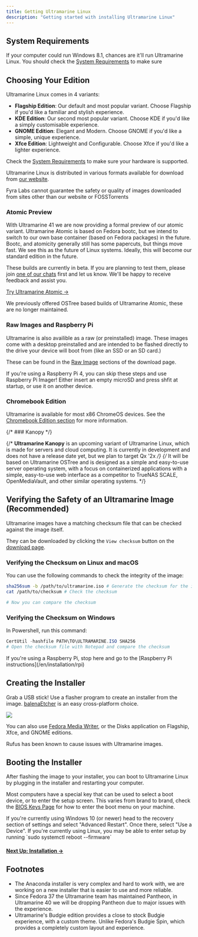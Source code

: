 ---
title: Getting Ultramarine Linux
description: "Getting started with installing Ultramarine Linux"
---


## System Requirements

If your computer could run Windows 8.1, chances are it'll run Ultramarine Linux. You should check the [System Requirements](/en/hardware/requirements) to make sure

## Choosing Your Edition

Ultramarine Linux comes in 4 variants:

- **Flagship Edition**: Our default and most popular variant. Choose Flagship if you'd like a familiar and stylish experience.
- **KDE Edition**: Our second most popular variant. Choose KDE if you'd like a simply customisable experience.
- **GNOME Edition**: Elegant and Modern. Choose GNOME if you'd like a simple, unique experience.
- **Xfce Edition**: Lightweight and Configurable. Choose Xfce if you'd like a lighter experience.

Check the [System Requirements](/en/hardware/requirements) to make sure your hardware is supported.

Ultramarine Linux is distributed in various formats available for download from [our website](https://ultramarine-linux.org).

<Alert type="warning">
  Fyra Labs cannot guarantee the safety or quality of images downloaded from
  sites other than our website or FOSSTorrents
</Alert>

### Atomic Preview

With Ultramarine 41 we are now providing a formal preview of our atomic variant. Ultramarine Atomic is based on Fedora bootc, but we intend to switch to our own base container (based on Fedora packages) in the future.
Bootc, and atomicity generally still has some papercuts, but things move fast. We see this as the future of Linux systems. Ideally, this will become our standard edition in the future.

These builds are currently in beta. If you are planning to test them, please join [one of our chats](/en/community/community) first and let us know. We'll be happy to receive feedback and assist you.

[Try Ultramarine Atomic →](https://ultramarine-linux.org/download/atomic-preview)

We previously offered OSTree based builds of Ultramarine Atomic, these are no longer maintained.

### Raw Images and Raspberry Pi

Ultramarine is also availible as a raw (or preinstalled) image. These images come with a desktop preinstalled and are intended to be flashed directly to the drive your device will boot from (like an SSD or an SD card.)

These can be found in the [Raw Image](https://images.fyralabs.com/images/ultramarine/40/) sections of the download page.

<Alert type="info">
  If you're using a Raspberry Pi 4, you can skip these steps and use Raspberry
  Pi Imager! Either insert an empty microSD and press shfit at startup, or use
  it on another device.
</Alert>

### Chromebook Edition

Ultramarine is available for most x86 ChromeOS devices. See the [Chromebook Edition section](/en/chromebook/chromebook) for more information.

{/* ### Kanopy */}

{/* **Ultramarine Kanopy** is an upcoming variant of Ultramarine Linux, which is made for servers and cloud computing. It is currently in development and does not have a release date yet, but we plan to target Qx '2x */}
{/* It will be based on Ultramarine OSTree and is designed as a simple and easy-to-use server operating system, with a focus on containerized applications with a simple, easy-to-use web interface as a competitor to TrueNAS SCALE, OpenMediaVault, and other similar operating systems. */}

## Verifying the Safety of an Ultramarine Image (Recommended)

Ultramarine images have a matching checksum file that can be checked against the image itself.

They can be downloaded by clicking the `View checksum` button on the [download page](https://ultramarine-linux.org/download/).

### Verifying the Checksum on Linux and macOS

You can use the following commands to check the integrity of the image:

```bash
sha256sum -b /path/to/ultramarine.iso # Generate the checksum for the image
cat /path/to/checksum # Check the checksum

# Now you can compare the checksum
```

### Verifying the Checksum on Windows

In Powershell, run this command:

```powershell
CertUtil -hashfile PATH\TO\ULTRAMARINE.ISO SHA256
# Open the checksum file with Notepad and compare the checksum
```

<Alert type="info">
  If you're using a Raspberry Pi, stop here and go to the [Raspberry Pi
  instructions](/en/installation/rpi)
</Alert>

## Creating the Installer

Grab a USB stick! Use a flasher program to create an installer from the image. [balenaEtcher](https://www.balena.io/etcher/) is an easy cross-platform choice.

![](/assets/balenaetcher.png)

You can also use [Fedora Media Writer](https://github.com/FedoraQt/MediaWriter), or the Disks application on Flagship, Xfce, and GNOME editions.

<Alert type="info">
  Rufus has been known to cause issues with Ultramarine images.
</Alert>

## Booting the Installer

After flashing the image to your installer, you can boot to Ultramarine Linux by plugging in the installer and restarting your computer.

Most computers have a special key that can be used to select a boot device, or to enter the setup screen. This varies from brand to brand, check the [BIOS Keys Page](/en/hardware/bioskeys) for how to enter the boot menu on your machine.

<Alert type="info">
  If you're currently using Windows 10 (or newer) head to the recovery section
  of settings and select "Advanced Restart". Once there, select "Use a Device".
</Alert>

<Alert type="info">
  If you're currently using Linux, you may be able to enter setup by running
  `sudo systemctl reboot --firmware`
</Alert>

#### [Next Up: Installation →](/en/installation/installation)

## Footnotes

- The Anaconda installer is very complex and hard to work with, we are working on a new installer that is easier to use and more reliable.
- Since Fedora 37 the Ultramarine team has maintained Pantheon, in Ultramarine 40 we will be dropping Pantheon due to major issues with the experience.
- Ultramarine's Budgie edition provides a close to stock Budgie experience, with a custom theme. Unlike Fedora's Budgie Spin, which provides a completely custom layout and experience.
